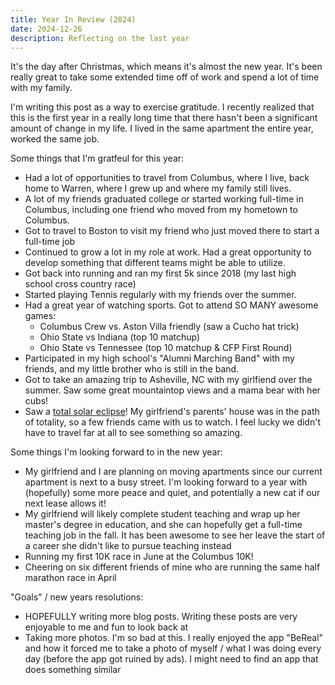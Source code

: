 ```yaml
---
title: Year In Review (2024)
date: 2024-12-26
description: Reflecting on the last year
---
```


It's the day after Christmas, which means it's almost the new year. It's been really great to take some extended time off of work and spend a lot of time with my family.

I'm writing this post as a way to exercise gratitude. I recently realized that this is the first year in a really long time that there hasn't been a significant amount of change in my life. I lived in the same apartment the entire year, worked the same job. 

Some things that I'm gratfeul for this year:

- Had a lot of opportunities to travel from Columbus, where I live, back home to Warren, where I grew up and where my family still lives. 
- A lot of my friends graduated college or started working full-time in Columbus, including one friend who moved from my hometown to Columbus.
- Got to travel to Boston to visit my friend who just moved there to start a full-time job
- Continued to grow a lot in my role at work. Had a great opportunity to develop something that different teams might be able to utilize.
- Got back into running and ran my first 5k since 2018 (my last high school cross country race)
- Started playing Tennis regularly with my friends over the summer.
- Had a great year of watching sports. Got to attend SO MANY awesome games:
  - Columbus Crew vs. Aston Villa friendly (saw a Cucho hat trick)
  - Ohio State vs Indiana (top 10 matchup)
  - Ohio State vs Tennessee (top 10 matchup & CFP First Round)
- Participated in my high school's "Alumni Marching Band" with my friends, and my little brother who is still in the band. 
- Got to take an amazing trip to Asheville, NC with my girlfiend over the summer. Saw some great mountaintop views and a mama bear with her cubs!
- Saw a [total solar eclipse](https://en.wikipedia.org/wiki/Solar_eclipse_of_April_8,_2024)! My girlfriend's parents' house was in the path of totality, so a few friends came with us to watch. I feel lucky we didn't have to travel far at all to see something so amazing. 

Some things I'm looking forward to in the new year:

- My girlfriend and I are planning on moving apartments since our current apartment is next to a busy street. I'm looking forward to a year with (hopefully) some more peace and quiet, and potentially a new cat if our next lease allows it!
- My girlfriend will likely complete student teaching and wrap up her master's degree in education, and she can hopefully get a full-time teaching job in the fall. It has been awesome to see her leave the start of a career she didn't like to pursue teaching instead
- Running my first 10K race in June at the Columbus 10K!
- Cheering on six different friends of mine who are running the same half marathon race in April

"Goals" / new years resolutions:
- HOPEFULLY writing more blog posts. Writing these posts are very enjoyable to me and fun to look back at
- Taking more photos. I'm so bad at this. I really enjoyed the app "BeReal" and how it forced me to take a photo of myself / what I was doing every day (before the app got ruined by ads). I might need to find an app that does something similar